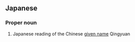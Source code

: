 ==Japanese==
{{ja-kanjitab|せい|げん|yomi=o}}

===Proper noun===
{{ja-pos|proper|せいげん}}

# Japanese reading of the Chinese [[given name]] Qingyuan